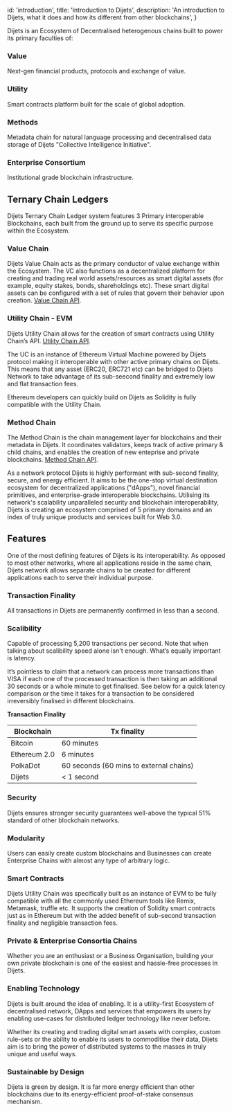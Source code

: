 
  id: 'introduction',
  title: 'Introduction to Dijets',
  description: 'An introduction to Dijets, what it does and how its different from other blockchains',
}

Dijets is an Ecosystem of Decentralised heterogenous chains built to power its primary faculties of:

### Value
Next-gen financial products, protocols and exchange of value.

### Utility 
Smart contracts platform built for the scale of global adoption.

### Methods
Metadata chain for natural language processing and decentralised data storage of Dijets "Collective Intelligence Initiative".

### Enterprise Consortium
Institutional grade blockchain infrastructure.

## Ternary Chain Ledgers

Dijets Ternary Chain Ledger system features 3 Primary interoperable Blockchains, each built from the ground up to serve its specific purpose within the Ecosystem.

### Value Chain

Dijets Value Chain acts as the primary conductor of value exchange within the Ecosystem. The VC also functions as a decentralized platform for creating and trading real world assets/resources as smart digital assets (for example, equity stakes, bonds, shareholdings etc). These smart digital assets can be configured with a set of rules that govern their behavior upon creation. [Value Chain API](/docs/guides/node-apis/value-chain-api).

### Utility Chain - EVM

Dijets Utility Chain allows for the creation of smart contracts using Utility Chain’s API. [Utility Chain API](/docs/guides/node-apis/utility-chain-api).

The UC is an instance of Ethereum Virtual Machine powered by Dijets protocol making it interoperable with other active primary chains on Dijets. This means that any asset (ERC20, ERC721 etc) can be bridged to Dijets Network to take advantage of its sub-seecond finality and extremely low and flat transaction fees.

Ethereum developers can quickly build on Dijets as Solidity is fully compatible with the Utility Chain.

### Method Chain

The Method Chain is the chain management layer for blockchains and their metadata in Dijets. It coordinates validators, keeps track of active primary & child chains, and enables the creation of new enteprise and private blockchains. [Method Chain API](/docs/guides/node-apis/method-chain-api).

As a network protocol Dijets is highly performant with sub-second finality, secure, and energy efficient. It aims to be the one-stop virtual destination ecosystem for
decentralized applications ("dApps"), novel financial primitives, and enterprise-grade interoperable blockchains. Utilising its network's scalability
unparalleled security and blockchain interoperability, Dijets is creating an ecosystem comprised of 5 primary domains and an index of 
truly unique products and services built for Web 3.0.

## Features

One of the most defining features of Dijets is its interoperability. As opposed to most other networks, where
all applications reside in the same chain, Dijets network allows separate chains to be
created for different applications each to serve their individual purpose.

### Transaction Finality

All transactions in Dijets are permanently confirmed in less than a second.

### Scalibility

Capable of processing 5,200 transactions per second. Note that when talking about scalibility speed alone isn't enough. What’s equally important is latency. 

It’s pointless to claim that a network can process more transactions than VISA if each one of the processed transaction is then taking an additional 30 seconds or a whole minute to get finalised. See below for a quick latency comparison or the time it takes for a transaction to be considered irreversibly finalised in different blockchains.

**Transaction Finality**

| Blockchain       | Tx finality   |
| ---------------- | ------------- |
| Bitcoin          | 60 minutes    |
| Ethereum 2.0     | 6 minutes     |
| PolkaDot         | 60 seconds  (60 mins to external chains)      |
| Dijets           | < 1 second    |

### Security

Dijets ensures stronger security guarantees well-above the typical 51% standard of other blockchain networks.

### Modularity

Users can easily create custom blockchains and Businesses can create Enterprise Chains with almost any type of arbitrary logic.

### Smart Contracts

Dijets Utility Chain was specifically built as an instance of EVM to be fully compatible with all the commonly used Ethereum tools like Remix, Metamask, truffle etc. It supports the creation of Solidity smart contracts just as in Ethereum but with the added benefit of sub-second transaction finality and negligible transaction fees.

### Private & Enterprise Consortia Chains

Whether you are an enthusiast or a Business Organisation, building your own private blockchain is one of the easiest and hassle-free processes in Dijets.

### Enabling Technology

Dijets is built around the idea of enabling. It is a utility-first Ecosystem of decentralised network, DApps and services that empowers its users by enabling use-cases for distributed ledger technology like never before. 

Whether its creating and trading digital smart assets with complex, custom rule-sets or the ability to enable its users to commoditise their data, Dijets aim is to bring the power of distributed systems to the masses in truly unique and useful ways.

### Sustainable by Design

Dijets is green by design. It is far more energy efficient than other blockchains due to its energy-efficient proof-of-stake consensus mechanism.


